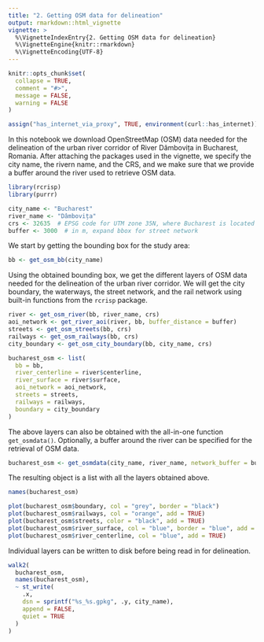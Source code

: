 ```yaml
---
title: "2. Getting OSM data for delineation"
output: rmarkdown::html_vignette
vignette: >
  %\VignetteIndexEntry{2. Getting OSM data for delineation}
  %\VignetteEngine{knitr::rmarkdown}
  %\VignetteEncoding{UTF-8}
---
```


```r
knitr::opts_chunk$set(
  collapse = TRUE,
  comment = "#>",
  message = FALSE,
  warning = FALSE
)

assign("has_internet_via_proxy", TRUE, environment(curl::has_internet))

```

In this notebook we download OpenStreetMap (OSM) data needed for the delineation of the urban river corridor of River Dâmbovița in Bucharest, Romania. After attaching the packages used in the vignette, we specify the city name, the rivern name, and the CRS, and we make sure that we provide a buffer around the river used to retrieve OSM data.

```r
library(rcrisp)
library(purrr)

city_name <- "Bucharest"
river_name <- "Dâmbovița"
crs <- 32635  # EPSG code for UTM zone 35N, where Bucharest is located
buffer <- 3000  # in m, expand bbox for street network
```

We start by getting the bounding box for the study area:

```r
bb <- get_osm_bb(city_name)
```

Using the obtained bounding box, we get the different layers of OSM data needed for the delineation of the urban river corridor. We will get the city boundary, the waterways, the street network, and the rail network using built-in functions from the `rcrisp` package.

```r
river <- get_osm_river(bb, river_name, crs)
aoi_network <- get_river_aoi(river, bb, buffer_distance = buffer)
streets <- get_osm_streets(bb, crs)
railways <- get_osm_railways(bb, crs)
city_boundary <- get_osm_city_boundary(bb, city_name, crs)

bucharest_osm <- list(
  bb = bb,
  river_centerline = river$centerline,
  river_surface = river$surface,
  aoi_network = aoi_network,
  streets = streets,
  railways = railways,
  boundary = city_boundary
)
```

The above layers can also be obtained with the all-in-one function `get_osmdata()`. Optionally, a buffer around the river can be specified for the retrieval of OSM data.

```r
bucharest_osm <- get_osmdata(city_name, river_name, network_buffer = buffer)
```

The resulting object is a list with all the layers obtained above.

```r
names(bucharest_osm)
```

```r
plot(bucharest_osm$boundary, col = "grey", border = "black")
plot(bucharest_osm$railways, col = "orange", add = TRUE)
plot(bucharest_osm$streets, color = "black", add = TRUE)
plot(bucharest_osm$river_surface, col = "blue", border = "blue", add = TRUE)
plot(bucharest_osm$river_centerline, col = "blue", add = TRUE)
```

Individual layers can be written to disk before being read in for delineation.

```r
walk2(
  bucharest_osm,
  names(bucharest_osm),
  ~ st_write(
    .x,
    dsn = sprintf("%s_%s.gpkg", .y, city_name),
    append = FALSE,
    quiet = TRUE
  )
)
```
